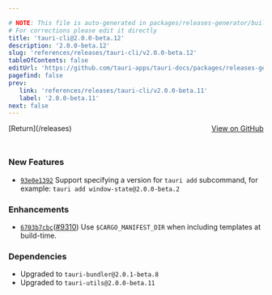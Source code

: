 ```yaml
---

# NOTE: This file is auto-generated in packages/releases-generator/build.ts
# For corrections please edit it directly
title: 'tauri-cli@2.0.0-beta.12'
description: '2.0.0-beta.12'
slug: 'references/releases/tauri-cli/v2.0.0-beta.12'
tableOfContents: false
editUrl: 'https://github.com/tauri-apps/tauri-docs/packages/releases-generator/build.ts'
pagefind: false
prev:
   link: 'references/releases/tauri-cli/v2.0.0-beta.11'
   label: '2.0.0-beta.11'
next: false
---
```


			

<ReleaseSidebar slug="references/releases/tauri-cli"  packageName="tauri-cli" />

<div style="margin-bottom:3rem; display: flex; justify-content: space-between; align-items: center"><span>[Return](/releases)</span><span><a href="https://github.com/tauri-apps/tauri/releases/tag/tauri-cli-v2.0.0-beta.12">View on GitHub</a></span></div>

### New Features

- [`93e0e1392`](https://www.github.com/tauri-apps/tauri/commit/93e0e1392ec341fcadf696c03e78f0ca1e73c941) Support specifying a version for `tauri add` subcommand, for example: `tauri add window-state@2.0.0-beta.2`

### Enhancements

- [`6703b7cbc`](https://www.github.com/tauri-apps/tauri/commit/6703b7cbca3ade84e534c121c63fb22c5f7abbfd)([#9310](https://www.github.com/tauri-apps/tauri/pull/9310)) Use `$CARGO_MANIFEST_DIR` when including templates at build-time.

### Dependencies

- Upgraded to `tauri-bundler@2.0.1-beta.8`
- Upgraded to `tauri-utils@2.0.0-beta.11`

